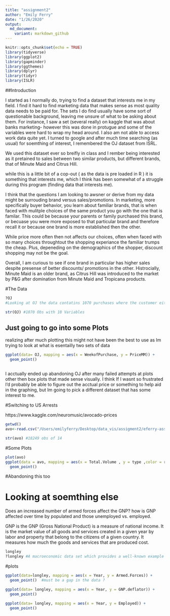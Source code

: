 ```yaml
---
title: "assignment2"
author: "Emily Ferry"
date: "1/26/2020"
output: 
  md_document:
    variant: markdown_github
---
```


```r
knitr::opts_chunk$set(echo = TRUE)
library(tidyverse)
library(ggplot2)
library(gapminder)
library(ggthemes)
library(dplyr)
library(tidyr)
library(ISLR)
```

##Introduction 

I started as I normally do, trying to find a dataset that interests me in my field. I find it hard to find marketing data that makes sense as most quality data needs to be paid for. The sets I do find usually have some sort of questionable background, leaving me unsure of what to be asking about them. For instance, I saw a set (several really) on kaggle that was about banks marketing- however this was done in protugue and some of the variables were hard to wrap my head around. I also am not able to access work data quite yet. I turned to google and after much time searching (as usual) for soemthing of interest, I remembered the OJ dataset from ISRL. 

We used this dataset ever so breifly in class and I rember being interested as it pretained to sales between two similar products, but different brands, that of Minute Maid and Citrus Hill. 

while this is a little bit of a cop-out ( as the data is pre loaded in R ) it is something that interests me, which I think has been somewhat of a struggle during this program (finding data that interests me). 

I think that the questions I am looking to awsner or derive from my data might be surrouding brand versus sales/promotions. In marketing, more specifically buyer behavior, you learn about familiar brands, that is when faced with mulitple choices of the same product you go with the one that is familar. This could be because your parents or family purchased this brand, or becuase you were more exposed to that particular brand and therefore recall it or because one brand is more established then the other. 

While price more often then not affects our choices, often when faced with so many choices throughtout the shopping experiance the familiar trumps the cheap. Plus, depeneding on the demographics of the shopper, discount shopping may not be the goal. 

Overall, I am curious to see if one brand in particular has higher sales despite presense of better discounts/ promotions in the other. Histrocially, Minute Maid is an older brand, as Citrus Hill was introduced to the market by P&G after domination from Minute Maid and Tropicana products.


#The Data 


```r
?OJ
#Looking at OJ the data contatins 1070 purchases where the customer either purchased Citrus Hill or Minute Maid Orange Juice. A number of characteristics of the customer and product are recorded.

str(OJ) #1070 Obs with 18 Variables 


```

## Just going to go into some Plots 

realizing after much plotting this might not have been the best to use as Im trying to look at what is esentailly two sets of data 

```r

ggplot(data= OJ, mapping = aes(x = WeekofPurchase, y = PriceMM)) +
  geom_point()                              



```

I acctually ended up abandoning OJ after many failed attempts at plots other then box plots that made sense visually. I think If I wasnt so frustrated I'd probably be able to figure out the acctual price or something to help aid in the graphing, but Im going to pick a different dataset that has some interest to me. 

#Switching to US Arrests

https://www.kaggle.com/neuromusic/avocado-prices
```r
getwd()
avo<-read.csv("/Users/emilyferry/Desktop/data_vis/assigment2/eferry-assignment2/avocado.csv")

str(avo) #18249 obs of 14 

```

#Some Plots 


```r
plot(avo)
ggplot(data = avo, mapping = aes(x = Total.Volume , y = type ,color = region)) + 
  geom_point()

```

#Abandoning this too 

# Looking at soemthing else 

Does an increased number of armed forces affect the GNP? how is GNP affected over time by populated and those unemployed vs. employed. 

GNP is the GNP (Gross National Product) is a measure of national income.  It is the market value of all goods and services created in a given year by labor and property that belong to the citizens of a given country. It measures how much the goods and services that are produced cost.  

```r
longley
?longley #A macroeconomic data set which provides a well-known example for a highly collinear regression.A data frame with 7 economical variables, observed yearly from 1947 to 1962 (n=16).

```


#plots

```r
ggplot(data=longley, mapping = aes(x = Year, y = Armed.Forces)) +
  geom_point()  #must be a gap in the data ?

ggplot(data= longley, mapping = aes(x = Year, y = GNP.deflator)) +
  geom_point() 

ggplot(data= longley, mapping = aes(x = Year, y = Employed)) +
  geom_point() 

```

